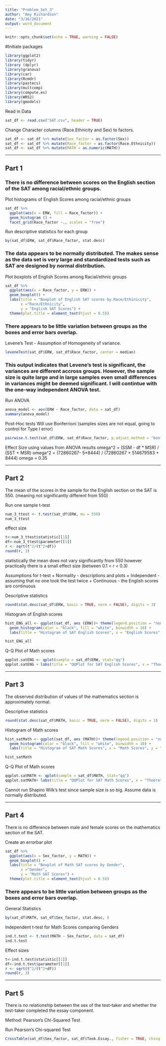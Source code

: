 ```yaml
---
title: "Problem_Set_3"
author: "Amy Richardson"
date: "3/16/2021"
output: word_document
---
```


```r
knitr::opts_chunk$set(echo = TRUE, warning = FALSE)
```

#Initiate packages
```r
library(ggplot2)
library(tidyr)
library (dplyr)
library(granova)
library(car)
library(Rcmdr)
library(pastecs)
library(multcomp)
library(compute.es)
library(WRS2)
library(gmodels)
```


Read in Data
```r
sat_df <- read.csv("SAT.csv", header = TRUE)
```

Change Character columns (Race.Ethnicity and Sex) to factors.
```r
sat_df <- sat_df %>% mutate(Sex_factor = as.factor(Sex))
sat_df <- sat_df %>% mutate(Race_factor = as.factor(Race.Ethnicity))
sat_df <- sat_df %>% mutate(MATH = as.numeric(MATH))
```

***
## Part 1
### There is no difference between scores on the English section of the SAT among racial/ethnic groups. 

Plot histograms of English Scores among racial/ethnic groups
```r
sat_df %>%
  ggplot(aes(x = ERW, fill = Race_factor)) +
  geom_histogram () +
  facet_grid(Race_factor ~., scales = "free") 
```


Run descriptive statistics for each group
```r
by(sat_df$ERW, sat_df$Race_factor, stat.desc)

```

### The data appears to be normally distributed. The makes sense as the data set is very large and standardized tests such as SAT are designed by normal distribution.


Plot boxplots of English Scores among Racial/ethnic groups
```r
sat_df %>% 
  ggplot(aes(x = Race_factor, y = ERW)) +
  geom_boxplot() +
  labs(title = "Boxplot of English SAT scores by Race/Ethinicity",
       x ="Race/Ethnicity",
       y = "English SAT Scores") +
  theme(plot.title = element_text(hjust = 0.5))

```

###  There appears to be little variation between groups as the boxes and error bars overlap.

Levene's Test - Assumption of Homogeneity of variance.  
```r
leveneTest(sat_df$ERW, sat_df$Race_factor, center = median)
```

###  This output indicates that Levene's test is significant, the variances are different accross groups. However, the sample size is quite large and in large samples even small differences in variances might be deemed significant.  I will contintue with the one-way independent ANOVA test.  

Run ANOVA
```r
anova_model <- aov(ERW ~ Race_factor, data = sat_df)
summary(anova_model)

```

Post-Hoc tests
Will use Bonferrioni (samples sizes are not equal, going to control for Type I error)
```r
pairwise.t.test(sat_df$ERW, sat_df$Race_factor, p.adjust.method = "bonferroni")
```


Effect Size
using values from ANOVA results
omega^2 = (SSM - df * MSR) / (SST + MSR)
omega^2 = (72860267- 5*8444) / (72860267 + 514679583 + 8444)
omega = 0.35




***
## Part 2
The mean of the scores in the sample for the English section on the SAT is 550. (meaning not significantly different from 550)


Run one sample t-test
```r
num_3_ttest <- t.test(sat_df$ERW, mu = 550)
num_3_ttest
```

effect size 
```r
t<-num_3_ttest$statistic[[1]]
df<-num_3_ttest$parameter[[1]]
r <- sqrt(t^2/(t^2+df))
round(r, 3)
```
statistically the mean does not vary significantly from 550 however practically there is a small effect size (between 0.1 < r < 0.3)


Assumptions for t-test
     + Normality - descriptions and plots
     + Independent - assuming that no one took the test twice
     + Continuous - the English scores are continuous



Descriptive statistics
```r
round(stat.desc(sat_df$ERW, basic = TRUE, norm = FALSE), digits = 3)

```

Histogram of English scores
```r
hist_ENG_all <- ggplot(sat_df, aes (ERW))+ theme(legend.position = "none") +
  geom_histogram(color = "black", fill = "white", binwidth = 10) +
  labs(title = "Histogram of SAT English Scores", x = "English Scores", y = "Density")

hist_ENG_all

```

Q-Q Plot of Math scores
```r
qqplot.satENG <- qplot(sample = sat_df$ERW, stat="qq")
qqplot.satENG + labs(title = "QQPlot for SAT English Scores", x = "Thoeretical", y = "Sample")
```


***
## Part 3
The observed distribution of values of the mathematics section is approximately normal.  

Descriptive statistics
```r
round(stat.desc(sat_df$MATH, basic = TRUE, norm = FALSE), digits = 3)

```


Histogram of Math scores
```r
hist_satMath <- ggplot(sat_df, aes (MATH))+ theme(legend.position = "none") +
  geom_histogram(color = "black", fill = "white", binwidth = 10) +
  labs(title = "Histogram of SAT Math Scores", x = "Math Scores", y = "Density")

hist_satMath

```


Q-Q Plot of Math scores
```r
qqplot.satMATH <- qplot(sample = sat_df$MATH, stat="qq")
qqplot.satMATH+ labs(title = "QQPlot for SAT Math Scores", x = "Thoeretical", y = "Sample")
```

Cannot run Shapiro Wilk's test since sample size is so big.  Assume data is normally distributed.



***
## Part 4
There is no difference between male and female scores on the mathematics section of the SAT.


Create an errorbar plot
```r
sat_df %>% 
  ggplot(aes(x = Sex_factor, y = MATH)) + 
  geom_boxplot() +
  labs(title = "Boxplot of Math SAT scores by Gender",
       x ="Gender",
       y = "Math SAT Scores") +
  theme(plot.title = element_text(hjust = 0.5))

```
###  There appears to be little variation between groups as the boxes and error bars overlap.

General Statistics
```r
by(sat_df$MATH, sat_df$Sex_factor, stat.desc, )
```



Independent t-test for Math Scores comparing Genders
```r
ind.t.test <- t.test(MATH ~ Sex_factor, data = sat_df)
ind.t.test
```

Effect sizes
```r
t<-ind.t.test$statistic[[1]]
df<-ind.t.test$parameter[[1]]
r <- sqrt(t^2/(t^2+df))
round(r, 3)
```


***
## Part 5
There is no relationship between the sex of the test-taker and whether the test-taker completed the essay component. 

Method:  Pearson's Chi-Squared Test

Run Pearson's Chi-squared Test
```r
CrossTable(sat_df$Sex_factor, sat_df$Took.Essay., fisher = TRUE, chisq = TRUE, expected = TRUE, prop.c = FALSE, prop.t = FALSE, prop.chisq = FALSE,  sresid = TRUE, format = "SPSS")
```

